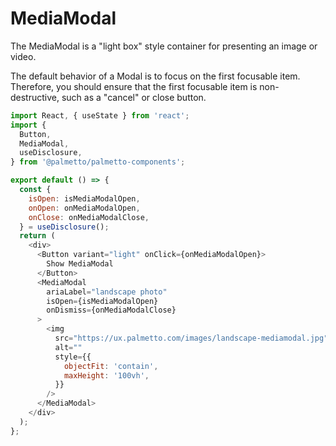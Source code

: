 
<Meta title="Components/MediaModal/Codesandbox" />

# MediaModal

The MediaModal is a "light box" style container for presenting an image or video.

The default behavior of a Modal is to focus on the first focusable item.
Therefore, you should ensure that the first focusable item is non-destructive, such as a "cancel" or close button.

```js codesandbox=palmetto-components
import React, { useState } from 'react';
import {
  Button,
  MediaModal,
  useDisclosure,
} from '@palmetto/palmetto-components';

export default () => {
  const {
    isOpen: isMediaModalOpen,
    onOpen: onMediaModalOpen,
    onClose: onMediaModalClose,
  } = useDisclosure();
  return (
    <div>
      <Button variant="light" onClick={onMediaModalOpen}>
        Show MediaModal
      </Button>
      <MediaModal
        ariaLabel="landscape photo"
        isOpen={isMediaModalOpen}
        onDismiss={onMediaModalClose}
      >
        <img
          src="https://ux.palmetto.com/images/landscape-mediamodal.jpg"
          alt=""
          style={{
            objectFit: 'contain',
            maxHeight: '100vh',
          }}
        />
      </MediaModal>
    </div>
  );
};
```
